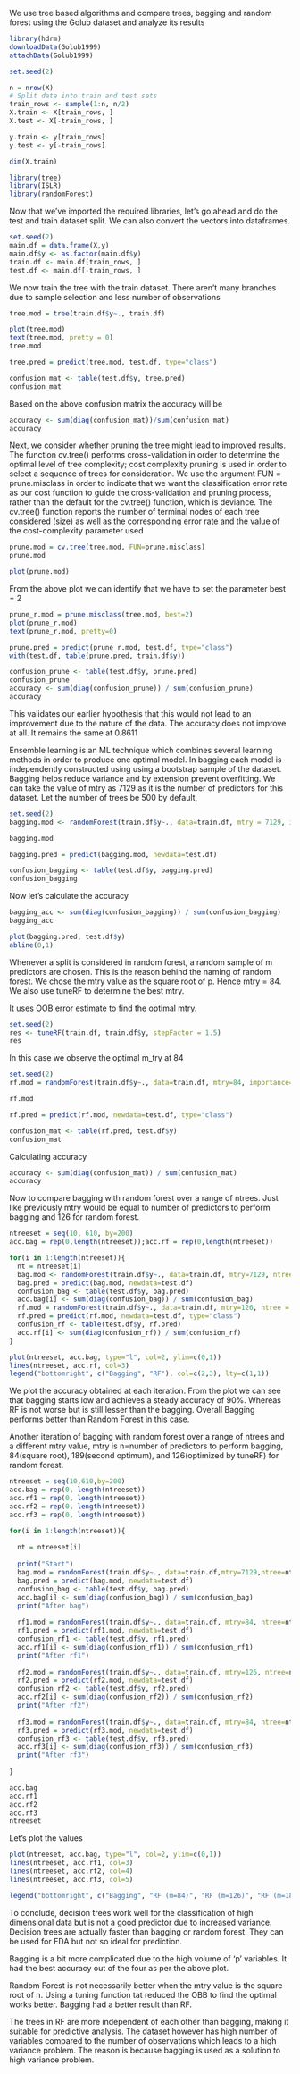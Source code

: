
We use tree based algorithms and compare trees, bagging and random forest using the Golub dataset and analyze its results

```r
library(hdrm)
downloadData(Golub1999)
attachData(Golub1999)

set.seed(2)

n = nrow(X)
# Split data into train and test sets
train_rows <- sample(1:n, n/2)
X.train <- X[train_rows, ]
X.test <- X[-train_rows, ]

y.train <- y[train_rows]
y.test <- y[-train_rows]

dim(X.train)
```


```r
library(tree)
library(ISLR)
library(randomForest)
```

Now that we've imported the required libraries, let's go ahead and do the test and train dataset split. We can also convert the vectors into dataframes.

```r
set.seed(2)
main.df = data.frame(X,y)
main.df$y <- as.factor(main.df$y)
train.df <- main.df[train_rows, ]
test.df <- main.df[-train_rows, ]
```


We now train the tree with the train dataset. There aren't many branches  due to sample selection and less number of observations

```r
tree.mod = tree(train.df$y~., train.df)

plot(tree.mod)
text(tree.mod, pretty = 0)
tree.mod
```

```r
tree.pred = predict(tree.mod, test.df, type="class")

confusion_mat <- table(test.df$y, tree.pred)
confusion_mat
```

Based on the above confusion matrix the accuracy will be

```r
accuracy <- sum(diag(confusion_mat))/sum(confusion_mat)
accuracy
```

Next, we consider whether pruning the tree might lead to improved results. The function cv.tree() performs cross-validation in order to determine the optimal level of tree complexity; cost complexity pruning is used in order to select a sequence of trees for consideration. We use the argument FUN = prune.misclass in order to indicate that we want the classification error rate as our cost function to guide the cross-validation and pruning process, rather than the default for the cv.tree() function, which is deviance. The cv.tree() function reports the number of terminal nodes of each tree considered (size) as well as the corresponding error rate and the value of the cost-complexity parameter used

```r
prune.mod = cv.tree(tree.mod, FUN=prune.misclass)
prune.mod

```
```r
plot(prune.mod)
```


From the above plot we can identify that we have to set the parameter best = 2

```r
prune_r.mod = prune.misclass(tree.mod, best=2)
plot(prune_r.mod)
text(prune_r.mod, pretty=0)
```

```r
prune.pred = predict(prune_r.mod, test.df, type="class")
with(test.df, table(prune.pred, train.df$y))
```

```r
confusion_prune <- table(test.df$y, prune.pred)
confusion_prune
accuracy <- sum(diag(confusion_prune)) / sum(confusion_prune)
accuracy
```
This validates our earlier hypothesis that this would not lead to an improvement due to the nature of the data. The accuracy does not improve at all. It remains the same at 0.8611

Ensemble learning is an ML technique which combines several learning methods in order to produce one optimal model. In bagging each model is independently constructed using using a bootstrap sample of the dataset. Bagging helps 
reduce variance and by extension prevent overfitting. We can take the value of mtry as 7129 as it is the number of predictors for this dataset. 
Let the number of trees be 500 by default,

```r

set.seed(2)
bagging.mod <- randomForest(train.df$y~., data=train.df, mtry = 7129, importance = TRUE)

bagging.mod
```

```r
bagging.pred = predict(bagging.mod, newdata=test.df)

confusion_bagging <- table(test.df$y, bagging.pred)
confusion_bagging
```

Now let's calculate the accuracy

```r
bagging_acc <- sum(diag(confusion_bagging)) / sum(confusion_bagging)
bagging_acc
```

```r
plot(bagging.pred, test.df$y)
abline(0,1)
```
Whenever a split is considered in random forest, a random sample of m predictors are chosen. This is the reason behind the naming of random forest. We chose the mtry value as the square root of p. Hence mtry = 84. We also use tuneRF to determine the best mtry.

It uses OOB error estimate to find the optimal mtry.

```r
set.seed(2)
res <- tuneRF(train.df, train.df$y, stepFactor = 1.5)
res
```

In this case we observe the optimal m_try at 84 

```r
set.seed(2)
rf.mod = randomForest(train.df$y~., data=train.df, mtry=84, importance=TRUE)

rf.mod
```

```r
rf.pred = predict(rf.mod, newdata=test.df, type="class")

confusion_mat <- table(rf.pred, test.df$y)
confusion_mat
```

Calculating accuracy

```r
accuracy <- sum(diag(confusion_mat)) / sum(confusion_mat)
accuracy
```

Now to compare bagging with random forest over a range of ntrees. Just like previously mtry would be equal to number of predictors to perform bagging and 126 for random forest.

```r

ntreeset = seq(10, 610, by=200)
acc.bag = rep(0,length(ntreeset));acc.rf = rep(0,length(ntreeset))

for(i in 1:length(ntreeset)){
  nt = ntreeset[i]
  bag.mod <- randomForest(train.df$y~., data=train.df, mtry=7129, ntree=nt, importance=TRUE)
  bag.pred = predict(bag.mod, newdata=test.df)
  confusion_bag <- table(test.df$y, bag.pred)
  acc.bag[i] <- sum(diag(confusion_bag)) / sum(confusion_bag)
  rf.mod = randomForest(train.df$y~., data=train.df, mtry=126, ntree = nt, importance=TRUE)
  rf.pred = predict(rf.mod, newdata=test.df, type="class")
  confusion_rf <- table(test.df$y, rf.pred)
  acc.rf[i] <- sum(diag(confusion_rf)) / sum(confusion_rf)
}


```

```r
plot(ntreeset, acc.bag, type="l", col=2, ylim=c(0,1))
lines(ntreeset, acc.rf, col=3)
legend("bottomright", c("Bagging", "RF"), col=c(2,3), lty=c(1,1))
```

We plot the accuracy obtained at each iteration. From the plot we can see that bagging starts low and achieves a steady accuracy of 90%. Whereas RF is not worse but is still lesser than the bagging. Overall Bagging performs better than Random Forest in this case.

Another iteration of bagging with random forest over a range of ntrees and a different mtry value, mtry is n=number of predictors to perform bagging, 84(square root), 189(second optimum), and 126(optimized by tuneRF) for random forest.

```r
ntreeset = seq(10,610,by=200)
acc.bag = rep(0, length(ntreeset))
acc.rf1 = rep(0, length(ntreeset))
acc.rf2 = rep(0, length(ntreeset))
acc.rf3 = rep(0, length(ntreeset))

for(i in 1:length(ntreeset)){
  
  nt = ntreeset[i]
  
  print("Start")
  bag.mod = randomForest(train.df$y~., data=train.df,mtry=7129,ntree=nt)
  bag.pred = predict(bag.mod, newdata=test.df)
  confusion_bag <- table(test.df$y, bag.pred)
  acc.bag[i] <- sum(diag(confusion_bag)) / sum(confusion_bag)
  print("After bag")
  
  rf1.mod = randomForest(train.df$y~., data=train.df, mtry=84, ntree=nt)
  rf1.pred = predict(rf1.mod, newdata=test.df)
  confusion_rf1 <- table(test.df$y, rf1.pred)
  acc.rf1[i] <- sum(diag(confusion_rf1)) / sum(confusion_rf1)
  print("After rf1")
  
  rf2.mod = randomForest(train.df$y~., data=train.df, mtry=126, ntree=nt)
  rf2.pred = predict(rf2.mod, newdata=test.df)
  confusion_rf2 <- table(test.df$y, rf2.pred)
  acc.rf2[i] <- sum(diag(confusion_rf2)) / sum(confusion_rf2)
  print("After rf2")
  
  rf3.mod = randomForest(train.df$y~., data=train.df, mtry=84, ntree=nt)
  rf3.pred = predict(rf3.mod, newdata=test.df)
  confusion_rf3 <- table(test.df$y, rf3.pred)
  acc.rf3[i] <- sum(diag(confusion_rf3)) / sum(confusion_rf3)
  print("After rf3")
  
}
```

```r
acc.bag
acc.rf1
acc.rf2
acc.rf3
ntreeset
```


Let's plot the values

```r
plot(ntreeset, acc.bag, type="l", col=2, ylim=c(0,1))
lines(ntreeset, acc.rf1, col=3)
lines(ntreeset, acc.rf2, col=4)
lines(ntreeset, acc.rf3, col=5)

legend("bottomright", c("Bagging", "RF (m=84)", "RF (m=126)", "RF (m=189)"), col=c(2,3,4,5), lty=c(1,1,1,1))
```
To conclude, decision trees work well for the classification of high dimensional data but is not a good predictor due to increased variance. Decision trees are actually faster than bagging or random forest. They can be used for EDA but not so ideal for prediction.

Bagging is a bit more complicated due to the high volume of 'p' variables. It had the best accuracy out of the four as per the above plot.

Random Forest is not necessarily better when the mtry value is the square root of n. Using a tuning function tat reduced the OBB to find the optimal works better. Bagging had a better result than RF.

The trees in RF are more independent of each other than bagging, making it suitable for predictive analysis. The dataset however has high number of variables compared to the number of observations which leads to a high variance problem. The reason is because bagging is used as a solution to high variance problem.
